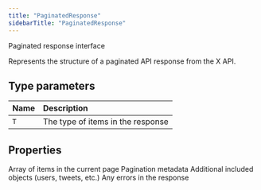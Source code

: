 ```yaml
---
title: "PaginatedResponse"
sidebarTitle: "PaginatedResponse"
---
```


Paginated response interface

Represents the structure of a paginated API response from the X API.

## Type parameters

| Name | Description |
| :------ | :------ |
| `T` | The type of items in the response |

## Properties

<ResponseField name="data" type="T[]" required>
Array of items in the current page

</ResponseField>

<ResponseField name="meta" type="Object">
Pagination metadata

<Expandable title="properties">
<ResponseField name="Name" type="Type | Description" required>
</ResponseField>

<ResponseField name="result_count" type="number | Number of results in the current page">
</ResponseField>

<ResponseField name="next_token" type="string | Token for fetching the next page">
</ResponseField>

<ResponseField name="previous_token" type="string | Token for fetching the previous page">
</ResponseField>
</Expandable>
</ResponseField>

<ResponseField name="includes" type="Record&lt;string, any&gt;">
Additional included objects (users, tweets, etc.)

</ResponseField>

<ResponseField name="errors" type="any[]">
Any errors in the response

</ResponseField>
